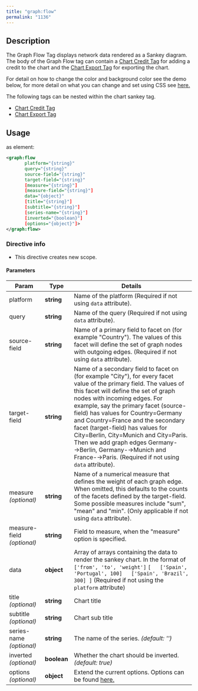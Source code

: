 ```yaml
---
title: "graph:flow"
permalink: "1136"
---
```


## Description

The Graph Flow Tag displays network data rendered as a Sankey diagram.
The body of the Graph Flow tag can contain a
[Chart Credit Tag](/app-studio/4.2/1127/chart-credit) for adding a
credit to the chart and the [Chart
Export Tag](/app-studio/4.2/1101/chart-export) for exporting the chart.

For detail on how to change the color and background color see the demo
below, for more detail on what you can change and set using CSS see
[here.](http://www.highcharts.com/docs/chart-design-and-style/style-by-css)

The following tags can be nested within the chart sankey tag.

* [Chart Credit Tag](/app-studio/4.2/1127/chart-credit)
* [Chart Export Tag](/app-studio/4.2/1101/chart-export)

## Usage

as element:

```xml
<graph:flow
       platform="{string}"
       query="{string}"
       source-field="{string}"
       target-field="{string}"
       [measure="{string}"]
       [measure-field="{string}"]
       data="{object}"
       [title="{string}"]
       [subtitle="{string}"]
       [series-name="{string}"]
       [inverted="{boolean}"]
       [options="{object}"]>
</graph:flow>
```

### Directive info

* This directive creates new scope.

#### Parameters

| Param | Type | Details |
| --- | --- | --- |
| platform | **string** | Name of the platform (Required if not using `data` attribute). |
| query | **string** | Name of the query (Required if not using `data` attribute). |
| source-field | **string** | Name of a primary field to facet on (for example "Country"). The values of this facet will define the set of graph nodes with outgoing edges. (Required if not using `data` attribute). |
| target-field | **string** | Name of a secondary field to facet on (for example "City"), for every facet value of the primary field. The values of this facet will define the set of graph nodes with incoming edges. For example, say the primary facet (source-field) has values for Country=Germany and Country=France and the secondary facet (target-field) has values for City=Berlin, City=Munich and City=Paris. Then we add graph edges Germany-→Berlin, Germany-→Munich and France-→Paris. (Required if not using `data` attribute). |
| measure  *(optional)* | **string** | Name of a numerical measure that defines the weight of each graph edge. When omitted, this defaults to the counts of the facets defined by the target-field. Some possible measures include "sum", "mean" and "min". (Only applicable if not using `data` attribute). |
| measure-field  *(optional)* | **string** | Field to measure, when the "measure" option is specified. |
| data | **object** | Array of arrays containing the data to render the sankey chart. In the format of `['from', 'to', 'weight']`  ``` [   ['Spain', 'Portugal', 100]   ['Spain', 'Brazil', 300] ] ```  (Required if not using the `platform` attribute) |
| title  *(optional)* | **string** | Chart title |
| subtitle  *(optional)* | **string** | Chart sub title |
| series-name  *(optional)* | **string** | The name of the series.  *(default: '')* |
| inverted  *(optional)* | **boolean** | Whether the chart should be inverted.  *(default: true)* |
| options  *(optional)* | **object** | Extend the current options. Options can be found [here.](http://api.highcharts.com/highcharts/) |